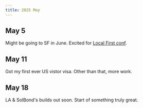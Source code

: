 ```yaml
---
title: 2025 May
---
```


## May 5

Might be going to SF in June. Excited for [Local First conf](https://localfirstconf.com).

## May 11

Got my first ever US vistor visa. Other than that, more work.

## May 18

LA & SolBond's builds out soon. Start of something truly great.
